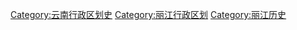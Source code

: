 [[Category:云南行政区划史|Category:云南行政区划史]]
[[Category:丽江行政区划|Category:丽江行政区划]]
[[Category:丽江历史|Category:丽江历史]]